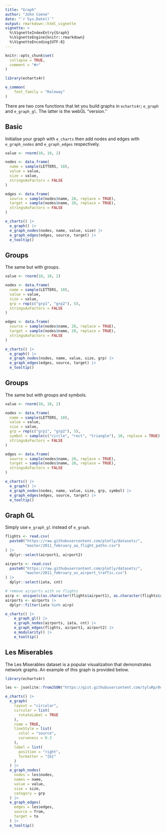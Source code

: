 ```yaml
---
title: "Graph"
author: "John Coene"
date: "`r Sys.Date()`"
output: rmarkdown::html_vignette
vignette: >
  %\VignetteIndexEntry{Graph}
  %\VignetteEngine{knitr::rmarkdown}
  %\VignetteEncoding{UTF-8}
---
```


```r
knitr::opts_chunk$set(
  collapse = TRUE,
  comment = "#>"
)

library(echarts4r)

e_common(
    font_family = "Raleway"
)
```

There are two core functions that let you build graphs in `echarts4r`; `e_graph` and `e_graph_gl`. The latter is the webGL "version."

## Basic

Initialise your graph with `e_charts` then add nodes and edges with `e_graph_nodes` and `e_graph_edges` respectively.

```r
value <- rnorm(10, 10, 2)

nodes <- data.frame(
  name = sample(LETTERS, 10),
  value = value,
  size = value,
  stringsAsFactors = FALSE
)

edges <- data.frame(
  source = sample(nodes$name, 20, replace = TRUE),
  target = sample(nodes$name, 20, replace = TRUE),
  stringsAsFactors = FALSE
)

e_charts() |> 
  e_graph() |> 
  e_graph_nodes(nodes, name, value, size) |> 
  e_graph_edges(edges, source, target) |> 
  e_tooltip()
```

## Groups

The same but with groups.

```r
value <- rnorm(10, 10, 2)

nodes <- data.frame(
  name = sample(LETTERS, 10),
  value = value,
  size = value,
  grp = rep(c("grp1", "grp2"), 5),
  stringsAsFactors = FALSE
)

edges <- data.frame(
  source = sample(nodes$name, 20, replace = TRUE),
  target = sample(nodes$name, 20, replace = TRUE),
  stringsAsFactors = FALSE
)

e_charts() |> 
  e_graph() |> 
  e_graph_nodes(nodes, name, value, size, grp) |> 
  e_graph_edges(edges, source, target) |> 
  e_tooltip()
```


## Groups

The same but with groups and symbols.

```r
value <- rnorm(10, 10, 2)

nodes <- data.frame(
  name = sample(LETTERS, 10),
  value = value,
  size = value,
  grp = rep(c("grp1", "grp2"), 5),
  symbol = sample(c("circle", "rect", "triangle"), 10, replace = TRUE),
  stringsAsFactors = FALSE
)

edges <- data.frame(
  source = sample(nodes$name, 20, replace = TRUE),
  target = sample(nodes$name, 20, replace = TRUE),
  stringsAsFactors = FALSE
)

e_charts() |> 
  e_graph() |> 
  e_graph_nodes(nodes, name, value, size, grp, symbol) |> 
  e_graph_edges(edges, source, target) |> 
  e_tooltip()
```

## Graph GL

Simply use `e_graph_gl` instead of `e_graph`.

```r
flights <- read.csv(
  paste0("https://raw.githubusercontent.com/plotly/datasets/",
         "master/2011_february_aa_flight_paths.csv")
) |> 
  dplyr::select(airport1, airport2)

airports <- read.csv(
  paste0("https://raw.githubusercontent.com/plotly/datasets/",
         "master/2011_february_us_airport_traffic.csv")
) |> 
  dplyr::select(iata, cnt)

# remove airports with no flights
airp <- unique(c(as.character(flights$airport1), as.character(flights$airport2)))
airports <- airports |> 
  dplyr::filter(iata %in% airp)

e_charts() |> 
    e_graph_gl() |> 
    e_graph_nodes(airports, iata, cnt) |> 
    e_graph_edges(flights, airport1, airport2) |> 
    e_modularity() |> 
    e_tooltip()
```

## Les Miserables

The Les Miserables dataset is a popular visualization that demonstrates network graphs. An example of this graph is provided below.

```r
library(echarts4r)

les <- jsonlite::fromJSON("https://gist.githubusercontent.com/tyluRp/0d7a53f2a1f55cb3c6ffe22c67618267/raw/0684a839c3e49dac1157721ddd906eff8f9491d4/les-miserables.json")

e_charts() |> 
  e_graph(
    layout = "circular", 
    circular = list(
      rotateLabel = TRUE
    ),
    roam = TRUE,
    lineStyle = list(
      color = "source",
      curveness = 0.3
    ),
    label = list(
      position = "right",
      formatter = "{b}"
    )
  ) |>
  e_graph_nodes(
    nodes = les$nodes, 
    names = name, 
    value = value, 
    size = size, 
    category = grp
  ) |> 
  e_graph_edges(
    edges = les$edges, 
    source = from,
    target = to
  ) |>
  e_tooltip()
```

